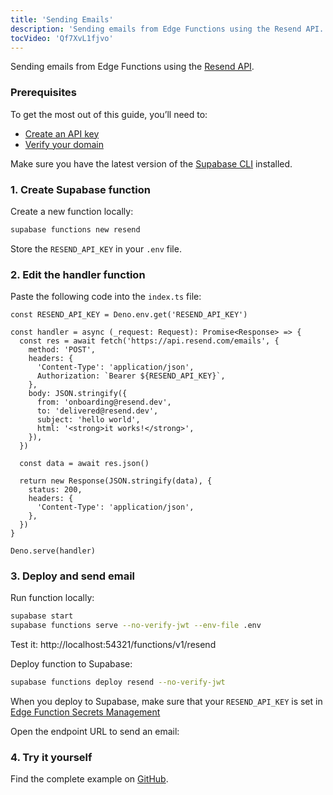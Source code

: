 ```yaml
---
title: 'Sending Emails'
description: 'Sending emails from Edge Functions using the Resend API.'
tocVideo: 'Qf7XvL1fjvo'
---
```


Sending emails from Edge Functions using the [Resend API](https://resend.com/).

### Prerequisites

To get the most out of this guide, you’ll need to:

- [Create an API key](https://resend.com/api-keys)
- [Verify your domain](https://resend.com/domains)

Make sure you have the latest version of the [Supabase CLI](https://khuknasoft.com/docs/guides/cli#installation) installed.

### 1. Create Supabase function

Create a new function locally:

```bash
supabase functions new resend
```

Store the `RESEND_API_KEY` in your `.env` file.

### 2. Edit the handler function

Paste the following code into the `index.ts` file:

```tsx
const RESEND_API_KEY = Deno.env.get('RESEND_API_KEY')

const handler = async (_request: Request): Promise<Response> => {
  const res = await fetch('https://api.resend.com/emails', {
    method: 'POST',
    headers: {
      'Content-Type': 'application/json',
      Authorization: `Bearer ${RESEND_API_KEY}`,
    },
    body: JSON.stringify({
      from: 'onboarding@resend.dev',
      to: 'delivered@resend.dev',
      subject: 'hello world',
      html: '<strong>it works!</strong>',
    }),
  })

  const data = await res.json()

  return new Response(JSON.stringify(data), {
    status: 200,
    headers: {
      'Content-Type': 'application/json',
    },
  })
}

Deno.serve(handler)
```

### 3. Deploy and send email

Run function locally:

```bash
supabase start
supabase functions serve --no-verify-jwt --env-file .env
```

Test it: http://localhost:54321/functions/v1/resend

Deploy function to Supabase:

```bash
supabase functions deploy resend --no-verify-jwt
```

<Admonition type="warning">

When you deploy to Supabase, make sure that your `RESEND_API_KEY` is set in [Edge Function Secrets Management](https://khuknasoft.com/dashboard/project/_/settings/functions)

</Admonition>

Open the endpoint URL to send an email:

### 4. Try it yourself

Find the complete example on [GitHub](https://github.com/resendlabs/resend-supabase-edge-functions-example).
